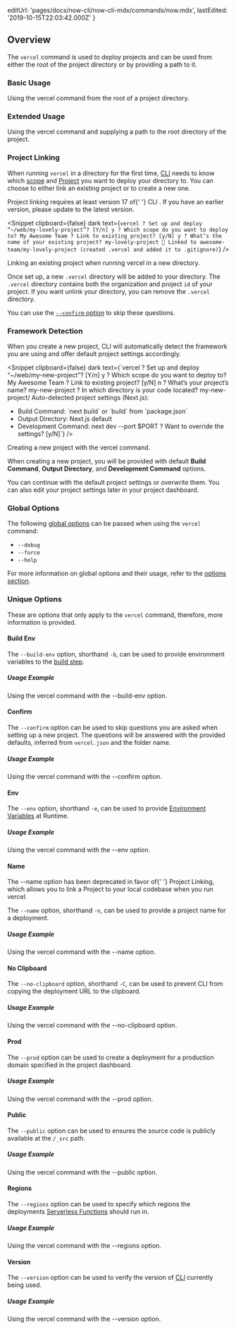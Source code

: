
  editUrl: 'pages/docs/now-cli/now-cli-mdx/commands/now.mdx',
  lastEdited: '2019-10-15T22:03:42.000Z'
}

## Overview

The `vercel` command is used to deploy projects and can be used from either the root of the project directory or by providing a path to it.

### Basic Usage

<Snippet dark text="vercel" />
<Caption>Using the <InlineCode>vercel</InlineCode> command from the root of a project directory.</Caption>

### Extended Usage

<Snippet dark text="vercel [path-to-project]" />
<Caption>Using the <InlineCode>vercel</InlineCode> command and supplying a path to the root directory of the project.</Caption>

### Project Linking

When running `vercel` in a directory for the first time, [<ProductShortName /> CLI](/download) needs to know which [scope](/docs/now-cli#options/global-options/scope) and [Project](/docs/v2/platform/projects) you
want to deploy your directory to. You can choose to either link an existing project or to create a new one.

<Note>
  Project linking requires at least version 17 of{' '}
  <Link href="/download">
    <ProductShortName /> CLI
  </Link>
  . If you have an earlier version, please <Link href="/guides/updating-now-cli">
    update
  </Link> to the latest version.
</Note>

<br />

<Snippet clipboard={false} dark text={`vercel
? Set up and deploy “~/web/my-lovely-project”? [Y/n] y
? Which scope do you want to deploy to? My Awesome Team
? Link to existing project? [y/N] y
? What’s the name of your existing project? my-lovely-project
🔗 Linked to awesome-team/my-lovely-project (created .vercel and added it to .gitignore)`} />
<Caption>Linking an existing project when running <InlineCode>vercel</InlineCode> in a new directory.</Caption>

Once set up, a new `.vercel` directory will be added to your directory. The `.vercel` directory contains
both the organization and project `id` of your project. If you want unlink your directory, you can remove the `.vercel` directory.

You can use the [`--confirm` option](#commands/overview/unique-options/confirm) to skip these questions.

### Framework Detection

When you create a new project, <ProductShortName /> CLI will automatically detect the framework you are using and offer
default project settings accordingly.

<Snippet clipboard={false} dark text={`vercel
? Set up and deploy “~/web/my-new-project”? [Y/n] y
? Which scope do you want to deploy to? My Awesome Team
? Link to existing project? [y/N] n
? What’s your project’s name? my-new-project
? In which directory is your code located? my-new-project/
Auto-detected project settings (Next.js):
- Build Command: \`next build\` or \`build\` from \`package.json\`
- Output Directory: Next.js default
- Development Command: next dev --port $PORT
? Want to override the settings? [y/N]`} />
<Caption>Creating a new project with the <InlineCode>vercel</InlineCode> command.</Caption>

When creating a new project, you will be provided with default **Build Command**, **Output Directory**, and **Development Command** options.

You can continue with the default project settings or overwrite them. You can also edit your project settings later in your project dashboard.

### Global Options

The following [global options](#options) can be passed when using the `vercel` command:

- `--debug`
- `--force`
- `--help`

For more information on global options and their usage, refer to the [options section](#options).

### Unique Options

These are options that only apply to the `vercel` command, therefore, more information is provided.

#### Build Env

The `--build-env` option, shorthand `-b`, can be used to provide environment variables to the [build step](/docs/v2/build-step).

##### Usage Example

<Snippet dark text="vercel --build-env [key1=value1 key2=value2 key3=value3]" />
<Caption>Using the <InlineCode>vercel</InlineCode> command with the <InlineCode>--build-env</InlineCode> option.</Caption>

#### Confirm

The `--confirm` option can be used to skip questions you are asked when setting up a new project.
The questions will be answered with the provided defaults, inferred from `vercel.json` and the folder name.

##### Usage Example

<Snippet dark text="vercel --confirm" />
<Caption>Using the <InlineCode>vercel</InlineCode> command with the <InlineCode>--confirm</InlineCode> option.</Caption>

#### Env

The `--env` option, shorthand `-e`, can be used to provide [Environment Variables](/docs/v2/build-step#environment-variables) at Runtime.

##### Usage Example

<Snippet dark text="vercel --env [key1=value1 key2=value2 key3=value3]" />
<Caption>Using the <InlineCode>vercel</InlineCode> command with the <InlineCode>--env</InlineCode> option.</Caption>

#### Name

<Note type="alert">
  The <InlineCode>--name</InlineCode> option has been deprecated in favor of{' '}
  <Link href="#commands/overview/project-linking">Project Linking</Link>, which
  allows you to link a <ProductName /> Project to your local codebase when you
  run
  <InlineCode>vercel</InlineCode>.
</Note>

The `--name` option, shorthand `-n`, can be used to provide a project name for a deployment.

##### Usage Example

<Snippet dark text="vercel --name foo" />
<Caption>Using the <InlineCode>vercel</InlineCode> command with the <InlineCode>--name</InlineCode> option.</Caption>

#### No Clipboard

The `--no-clipboard` option, shorthand `-C`, can be used to prevent <ProductShortName /> CLI from copying the deployment URL to the clipboard.

##### Usage Example

<Snippet dark text="vercel --no-clipboard" />
<Caption>Using the <InlineCode>vercel</InlineCode> command with the <InlineCode>--no-clipboard</InlineCode> option.</Caption>

#### Prod

The `--prod` option can be used to create a deployment for a production domain specified in the project dashboard.

##### Usage Example

<Snippet dark text="vercel --prod" />
<Caption>Using the <InlineCode>vercel</InlineCode> command with the <InlineCode>--prod</InlineCode> option.</Caption>

#### Public

The `--public` option can be used to ensures the source code is publicly available at the `/_src` path.

##### Usage Example

<Snippet dark text="vercel --public" />
<Caption>Using the <InlineCode>vercel</InlineCode> command with the <InlineCode>--public</InlineCode> option.</Caption>

#### Regions

The `--regions` option can be used to specify which regions the deployments [Serverless Functions](/docs/v2/serverless-functions/introduction) should run in.

##### Usage Example

<Snippet dark text="vercel --regions sfo1" />
<Caption>Using the <InlineCode>vercel</InlineCode> command with the <InlineCode>--regions</InlineCode> option.</Caption>

#### Version

The `--version` option can be used to verify the version of [<ProductShortName /> CLI](/download) currently being used.

##### Usage Example

<Snippet dark text="vercel --version" />
<Caption>Using the <InlineCode>vercel</InlineCode> command with the <InlineCode>--version</InlineCode> option.</Caption>
